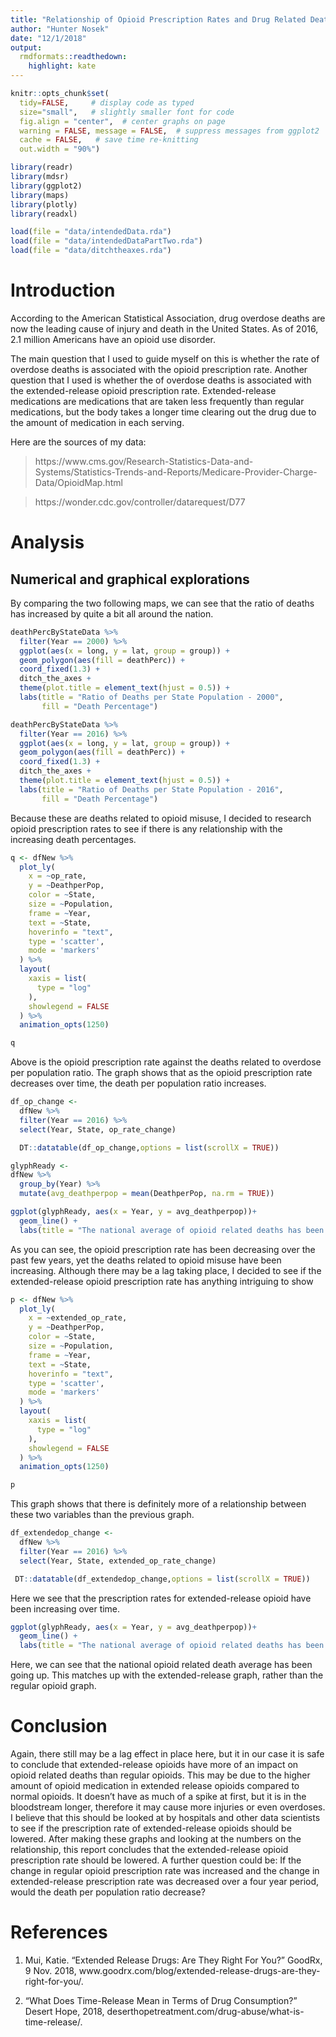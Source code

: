 ```yaml
---
title: "Relationship of Opioid Prescription Rates and Drug Related Deaths - Report"
author: "Hunter Nosek"
date: "12/1/2018"
output:
  rmdformats::readthedown:
    highlight: kate
---
```


```r
knitr::opts_chunk$set(
  tidy=FALSE,     # display code as typed
  size="small",   # slightly smaller font for code
  fig.align = "center",  # center graphs on page
  warning = FALSE, message = FALSE,  # suppress messages from ggplot2
  cache = FALSE,   # save time re-knitting
  out.width = "90%")

library(readr)
library(mdsr)
library(ggplot2)
library(maps)
library(plotly)
library(readxl)

load(file = "data/intendedData.rda")
load(file = "data/intendedDataPartTwo.rda")
load(file = "data/ditchtheaxes.rda")

```


# Introduction


According to the American Statistical Association, drug overdose deaths are now the leading cause of injury and death in the United States. As of 2016, 2.1 million Americans have an opioid use disorder.

The main question that I used to guide myself on this is whether the rate of overdose deaths is associated with the opioid prescription rate. Another question that I used is whether the of overdose deaths is associated with the extended-release opioid prescription rate. Extended-release medications are medications that are taken less frequently than regular medications, but the body takes a longer time clearing out the drug due to the amount of medication in each serving.

Here are the sources of my data:

>https://www.cms.gov/Research-Statistics-Data-and-Systems/Statistics-Trends-and-Reports/Medicare-Provider-Charge-Data/OpioidMap.html

>https://wonder.cdc.gov/controller/datarequest/D77

# Analysis

## Numerical and graphical explorations

By comparing the two following maps, we can see that the ratio of deaths has increased by quite a bit all around the nation.

```r
deathPercByStateData %>% 
  filter(Year == 2000) %>% 
  ggplot(aes(x = long, y = lat, group = group)) + 
  geom_polygon(aes(fill = deathPerc)) +
  coord_fixed(1.3) +
  ditch_the_axes + 
  theme(plot.title = element_text(hjust = 0.5)) + 
  labs(title = "Ratio of Deaths per State Population - 2000", 
       fill = "Death Percentage")
```

```r
deathPercByStateData %>% 
  filter(Year == 2016) %>% 
  ggplot(aes(x = long, y = lat, group = group)) + 
  geom_polygon(aes(fill = deathPerc)) +
  coord_fixed(1.3) +
  ditch_the_axes + 
  theme(plot.title = element_text(hjust = 0.5)) + 
  labs(title = "Ratio of Deaths per State Population - 2016", 
       fill = "Death Percentage")

```

Because these are deaths related to opioid misuse, I decided to research opioid prescription rates to see if there is any relationship with the increasing death percentages.

```r
q <- dfNew %>% 
  plot_ly(
    x = ~op_rate, 
    y = ~DeathperPop, 
    color = ~State,
    size = ~Population, 
    frame = ~Year, 
    text = ~State, 
    hoverinfo = "text", 
    type = 'scatter', 
    mode = 'markers'
  ) %>% 
  layout(
    xaxis = list(
      type = "log"
    ), 
    showlegend = FALSE
  ) %>% 
  animation_opts(1250)

q
```

Above is the opioid prescription rate against the deaths related to overdose per population ratio. The graph shows that as the opioid prescription rate decreases over time, the death per population ratio increases. 

```r
df_op_change <-
  dfNew %>% 
  filter(Year == 2016) %>% 
  select(Year, State, op_rate_change)

  DT::datatable(df_op_change,options = list(scrollX = TRUE))

```



```r
glyphReady <-
dfNew %>% 
  group_by(Year) %>% 
  mutate(avg_deathperpop = mean(DeathperPop, na.rm = TRUE))

ggplot(glyphReady, aes(x = Year, y = avg_deathperpop))+
  geom_line() +
  labs(title = "The national average of opioid related deaths has been growing every year")
```


As you can see, the opioid prescription rate has been decreasing over the past few years, yet the deaths related to opioid misuse have been increasing. Although there may be a lag taking place, I decided to see if the extended-release opioid prescription rate has anything intriguing to show


```r
p <- dfNew %>% 
  plot_ly(
    x = ~extended_op_rate, 
    y = ~DeathperPop, 
    color = ~State,
    size = ~Population, 
    frame = ~Year, 
    text = ~State, 
    hoverinfo = "text", 
    type = 'scatter', 
    mode = 'markers'
  ) %>% 
  layout(
    xaxis = list(
      type = "log"
    ), 
    showlegend = FALSE
  ) %>% 
  animation_opts(1250)

p
```

This graph shows that there is definitely more of a relationship between these two variables than the previous graph.





```r
df_extendedop_change <-
  dfNew %>% 
  filter(Year == 2016) %>% 
  select(Year, State, extended_op_rate_change)

 DT::datatable(df_extendedop_change,options = list(scrollX = TRUE))
```



Here we see that the prescription rates for extended-release opioid have been increasing over time.



```r


ggplot(glyphReady, aes(x = Year, y = avg_deathperpop))+
  geom_line() +
  labs(title = "The national average of opioid related deaths has been growing every year")
```

Here, we can see that the national opioid related death average has been going up. This matches up with the extended-release graph, rather than the regular opioid graph.




# Conclusion

Again, there still may be a lag effect in place here, but it in our case it is safe to conclude that extended-release opioids have more of an impact on opioid related deaths than regular opioids. This may be due to the higher amount of opioid medication in extended release opioids compared to normal opioids. It doesn't have as much of a spike at first, but it is in the bloodstream longer, therefore it may cause more injuries or even overdoses. I believe that this should be looked at by hospitals and other data scientists to see if the prescription rate of extended-release opioids should be lowered. After making these graphs and looking at the numbers on the relationship, this report concludes that the extended-release opioid prescription rate should be lowered. A further question could be: If the change in regular opioid prescription rate was increased and the change in extended-release prescription rate was decreased over a four year period, would the death per population ratio decrease?

# References

1. Mui, Katie. “Extended Release Drugs: Are They Right For You?” GoodRx, 9 Nov. 2018, www.goodrx.com/blog/extended-release-drugs-are-they-right-for-you/.

2. “What Does Time-Release Mean in Terms of Drug Consumption?” Desert Hope, 2018, deserthopetreatment.com/drug-abuse/what-is-time-release/.